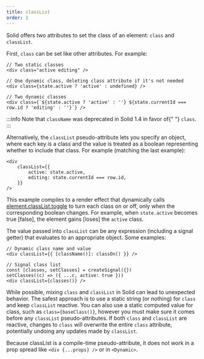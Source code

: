 ```yaml
---
title: classList
order: 1
---
```


Solid offers two attributes to set the class of an element: `class` and `classList`.

First, `class` can be set like other attributes. For example:

```tsx
// Two static classes
<div class="active editing" />

// One dynamic class, deleting class attribute if it's not needed
<div class={state.active ? 'active' : undefined} />

// Two dynamic classes
<div class={`${state.active ? 'active' : ''} ${state.currentId === row.id ? 'editing' : ''}`} />
```

:::info
	Note that <code>className</code> was deprecated in Solid 1.4 in favor of{" "}
	<code>class</code>.
:::

Alternatively, the `classList` pseudo-attribute lets you specify an object, where each key is a class and the value is treated as a boolean representing whether to include that class. For example (matching the last example):

```tsx
<div
	classList={{ 
		active: state.active,
		editing: state.currentId === row.id,
	}}
/>
```

This example compiles to a render effect that dynamically calls [element.classList.toggle](https://developer.mozilla.org/en-US/docs/Web/API/DOMTokenList/toggle) to turn each class on or off, only when the corresponding boolean changes. For example, when `state.active` becomes true [false], the element gains [loses] the `active` class.

The value passed into `classList` can be any expression (including a signal getter) that evaluates to an appropriate object. Some examples:

```tsx
// Dynamic class name and value
<div classList={{ [className()]: classOn() }} />

// Signal class list
const [classes, setClasses] = createSignal({})
setClasses((c) => ({ ...c, active: true }))
<div classList={classes()} />
```

While possible, mixing `class` and `classList` in Solid can lead to unexpected behavior.
The safest approach is to use a static string (or nothing) for `class` and keep `classList` reactive.
You can also use a static computed value for class, such as `class={baseClass()}`, however you must make sure it comes before any `classList` pseudo-attributes.
If both `class` and `classList` are reactive, changes to `class` will overwrite the entire `class` attribute, potentially undoing any updates made by `classList`.

Because classList is a compile-time pseudo-attribute, it does not work in a prop spread like `<div {...props} />` or in `<Dynamic>`.
